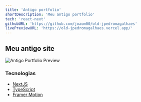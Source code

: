 ```yaml
---
title: 'Antigo portfolio'
shortDescription: 'Meu antigo portfolio'
tech: 'react-next'
githubURL: 'https://github.com/joaom00/old-jpedromagalhaes'
livePreviewURL: 'https://old-jpedromagalhaes.vercel.app/'
---
```


## Meu antigo site

<img
  src="https://raw.githubusercontent.com/joaom00/old-jpedromagalhaes/main/.github/portfolio.png"
  alt="Antigo Portfolio Preview"
/>

### Tecnologias

- [NextJS](https://reactjs.org)
- [TypeScript](https://www.typescriptlang.org)
- [Framer Motion](https://www.framer.com/docs/introduction/)
